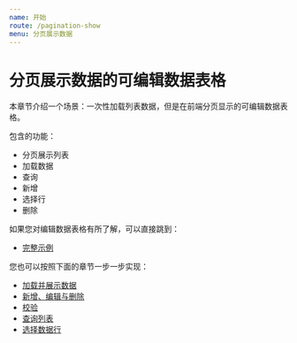 ```yaml
---
name: 开始
route: /pagination-show
menu: 分页展示数据
---
```


# 分页展示数据的可编辑数据表格

本章节介绍一个场景：一次性加载列表数据，但是在前端分页显示的可编辑数据表格。

包含的功能：

- 分页展示列表
- 加载数据
- 查询
- 新增
- 选择行
- 删除

如果您对编辑数据表格有所了解，可以直接跳到：

- [完整示例](/pagination-show-demo)

您也可以按照下面的章节一步一步实现：

- [加载并展示数据](/pagination-show-load-and-view)
- [新增、编辑与删除](/pagination-show-crud)
- [校验](/pagination-show-verify)
- [查询列表](/pagination-show-query)
- [选择数据行](/pagination-show-select)
